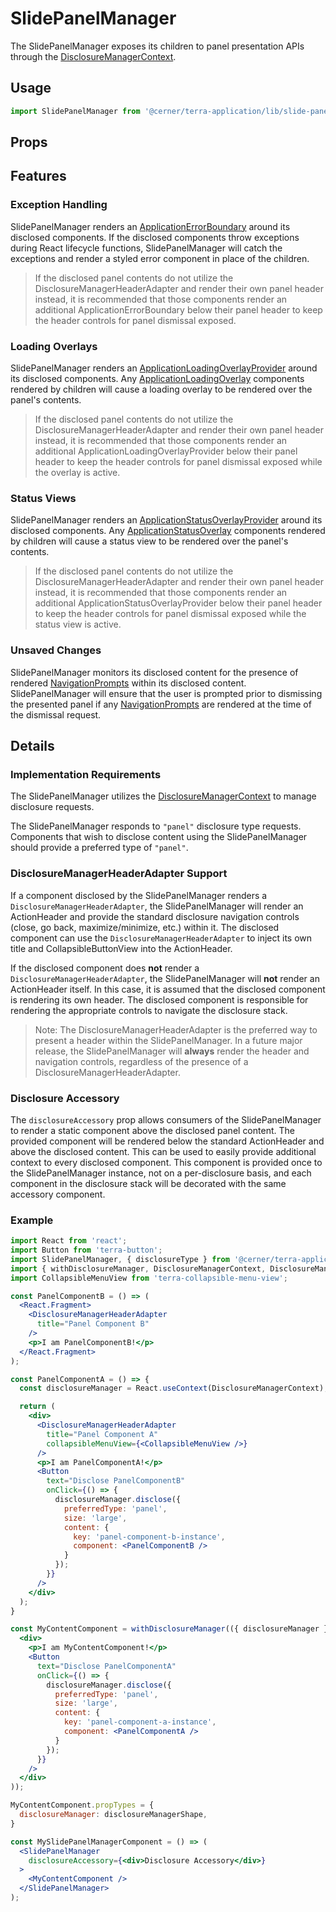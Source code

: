 
<Badge />

# SlidePanelManager

The SlidePanelManager exposes its children to panel presentation APIs through the
[DisclosureManagerContext](/application/cerner-terra-application/contexts/disclosure-manager-context).

## Usage

```jsx
import SlidePanelManager from '@cerner/terra-application/lib/slide-panel-manager';
```

## Props

<PropsTable />

## Features

### Exception Handling

SlidePanelManager renders an [ApplicationErrorBoundary](/application/cerner-terra-application/components/application-error-boundary)
around its disclosed components. If the disclosed components throw exceptions during React lifecycle functions, SlidePanelManager will
catch the exceptions and render a styled error component in place of the children.

> If the disclosed panel contents do not utilize the DisclosureManagerHeaderAdapter and render their own panel header instead,
> it is recommended that those components render an additional ApplicationErrorBoundary below their panel header to keep the
> header controls for panel dismissal exposed.

### Loading Overlays

SlidePanelManager renders an [ApplicationLoadingOverlayProvider](/application/cerner-terra-application/components/application-loading-overlay-provider)
around its disclosed components. Any [ApplicationLoadingOverlay](/application/cerner-terra-application/components/application-loading-overlay)
components rendered by children will cause a loading overlay to be rendered over the panel's contents.

> If the disclosed panel contents do not utilize the DisclosureManagerHeaderAdapter and render their own panel header instead,
> it is recommended that those components render an additional ApplicationLoadingOverlayProvider below their panel header to keep
> the header controls for panel dismissal exposed while the overlay is active.

### Status Views

SlidePanelManager renders an [ApplicationStatusOverlayProvider](/application/cerner-terra-application/components/application-status-overlay-provider)
around its disclosed components. Any [ApplicationStatusOverlay](/application/cerner-terra-application/components/application-status-overlay)
components rendered by children will cause a status view to be rendered over the panel's contents.

> If the disclosed panel contents do not utilize the DisclosureManagerHeaderAdapter and render their own panel header instead,
> it is recommended that those components render an additional ApplicationStatusOverlayProvider below their panel header to keep
> the header controls for panel dismissal exposed while the status view is active.

### Unsaved Changes

SlidePanelManager monitors its disclosed content for the presence of rendered [NavigationPrompts](/application/cerner-terra-application/components/navigation-prompt)
within its disclosed content. SlidePanelManager will ensure that the user is prompted prior to dismissing the presented panel if any
[NavigationPrompts](/application/cerner-terra-application/components/navigation-prompt) are rendered at the time of the dismissal request.

## Details

### Implementation Requirements

The SlidePanelManager utilizes the [DisclosureManagerContext](/application/cerner-terra-application/contexts/disclosure-manager-context) to manage disclosure requests.

The SlidePanelManager responds to `"panel"` disclosure type requests. Components that wish to disclose content using the SlidePanelManager
should provide a preferred type of `"panel"`.

### DisclosureManagerHeaderAdapter Support

If a component disclosed by the SlidePanelManager renders a `DisclosureManagerHeaderAdapter`, the SlidePanelManager will render an ActionHeader
and provide the standard disclosure navigation controls (close, go back, maximize/minimize, etc.) within it. The disclosed component
can use the `DisclosureManagerHeaderAdapter` to inject its own title and CollapsibleButtonView into the ActionHeader.

If the disclosed component does **not** render a `DisclosureManagerHeaderAdapter`, the SlidePanelManager will **not** render an ActionHeader itself.
In this case, it is assumed that the disclosed component is rendering its own header. The disclosed component is responsible for rendering
the appropriate controls to navigate the disclosure stack.

> Note: The DisclosureManagerHeaderAdapter is the preferred way to present a header within the SlidePanelManager.
> In a future major release, the SlidePanelManager will **always** render the header and navigation controls, regardless of the presence of a DisclosureManagerHeaderAdapter.

### Disclosure Accessory

The `disclosureAccessory` prop allows consumers of the SlidePanelManager to render a static component above the disclosed panel content.
The provided component will be rendered below the standard ActionHeader and above the disclosed content. This can be used to easily
provide additional context to every disclosed component. This component is provided once to the SlidePanelManager instance, not on a per-disclosure basis,
and each component in the disclosure stack will be decorated with the same accessory component.

### Example

```jsx
import React from 'react';
import Button from 'terra-button';
import SlidePanelManager, { disclosureType } from '@cerner/terra-application/lib/slide-panel-manager';
import { withDisclosureManager, DisclosureManagerContext, DisclosureManagerHeaderAdapter } from '@cerner/terra-application/lib/disclosure-manager';
import CollapsibleMenuView from 'terra-collapsible-menu-view';

const PanelComponentB = () => (
  <React.Fragment>
    <DisclosureManagerHeaderAdapter
      title="Panel Component B"
    />
    <p>I am PanelComponentB!</p>
  </React.Fragment>
);

const PanelComponentA = () => {
  const disclosureManager = React.useContext(DisclosureManagerContext);

  return (
    <div>
      <DisclosureManagerHeaderAdapter
        title="Panel Component A"
        collapsibleMenuView={<CollapsibleMenuView />}
      />
      <p>I am PanelComponentA!</p>
      <Button
        text="Disclose PanelComponentB"
        onClick={() => {
          disclosureManager.disclose({
            preferredType: 'panel',
            size: 'large',
            content: {
              key: 'panel-component-b-instance',
              component: <PanelComponentB />
            }
          });
        }}
      />
    </div>
  );
}

const MyContentComponent = withDisclosureManager(({ disclosureManager }) => (
  <div>
    <p>I am MyContentComponent!</p>
    <Button
      text="Disclose PanelComponentA"
      onClick={() => {
        disclosureManager.disclose({
          preferredType: 'panel',
          size: 'large',
          content: {
            key: 'panel-component-a-instance',
            component: <PanelComponentA />
          }
        });
      }}
    />
  </div>
));

MyContentComponent.propTypes = {
  disclosureManager: disclosureManagerShape,
}

const MySlidePanelManagerComponent = () => (
  <SlidePanelManager
    disclosureAccessory={<div>Disclosure Accessory</div>}
  >
    <MyContentComponent />
  </SlidePanelManager>
);
```